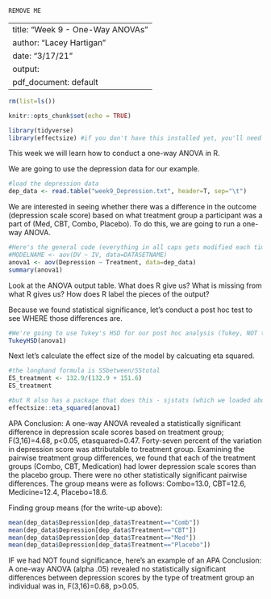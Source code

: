 ```{r}
REMOVE ME
```
---
title: "Week 9 - One-Way ANOVAs"
author: "Lacey Hartigan"
date: "3/17/21"
output:
  pdf_document: default
---
  
```{r include=FALSE}
rm(list=ls())

knitr::opts_chunk$set(echo = TRUE)

library(tidyverse)
library(effectsize) #if you don't have this installed yet, you'll need to install it
```

This week we will learn how to conduct a one-way ANOVA in R. 

We are going to use the depression data for our example. 
```{r}
#load the depression data
dep_data <- read.table("week9_Depression.txt", header=T, sep="\t")
```

We are interested in seeing whether there was a difference in the outcome (depression scale score) based on what treatment group a participant was a part of (Med, CBT, Combo, Placebo). To do this, we are going to run a one-way ANOVA. 
```{r}
#Here's the general code (everything in all caps gets modified each time you run it)
#MODELNAME <- aov(DV ~ IV, data=DATASETNAME)
anova1 <- aov(Depression ~ Treatment, data=dep_data)
summary(anova1)
```
Look at the ANOVA output table. What does R give us? What is missing from what R gives us? How does R label the pieces of the output? 

Because we found statistical significance, let's conduct a post hoc test to see WHERE those differences are. 

```{r}
#We're going to use Tukey's HSD for our post hoc analysis (Tukey, NOT turkey)
TukeyHSD(anova1)
```

Next let's calculate the effect size of the model by calcuating eta squared.
```{r}
#the longhand formula is SSbetween/SStotal
ES_treatment <- 132.9/(132.9 + 151.6)
ES_treatment

#but R also has a package that does this - sjstats (which we loaded above in line 15)
effectsize::eta_squared(anova1)
```

APA Conclusion: A one-way ANOVA revealed a statistically significant difference in depression scale scores based on treatment group; F(3,16)=4.68, p<0.05, etasquared=0.47. Forty-seven percent of the variation in depression score was attributable to treatment group. Examining the pairwise treatment group differences, we found that each of the treatment groups (Combo, CBT, Medication) had lower depression scale scores than the placebo group. There were no other statistically significant pairwise differences. The group means were as follows: Combo=13.0, CBT=12.6, Medicine=12.4, Placebo=18.6.  

Finding group means (for the write-up above):
```{r}
mean(dep_data$Depression[dep_data$Treatment=="Comb"])
mean(dep_data$Depression[dep_data$Treatment=="CBT"])
mean(dep_data$Depression[dep_data$Treatment=="Med"])
mean(dep_data$Depression[dep_data$Treatment=="Placebo"])
```


IF we had NOT found significance, here's an example of an APA Conclusion: 
A one-way ANOVA (alpha .05) revealed no statistically significant differences between depression scores by the type of treatment group an individual was in, F(3,16)=0.68, p>0.05.


